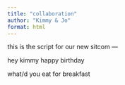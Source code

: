 ```yaml
---
title: "collaboration"
author: "Kimmy & Jo"
format: html
---
```

this is the script for our new sitcom ---

hey kimmy happy birthday

what/d you eat for breakfast

